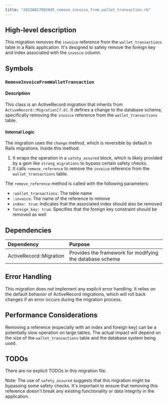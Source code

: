 ```yaml
---
title: "20220817092945_remove_invoice_from_wallet_transaction.rb"
---
```


## High-level description
This migration removes the `invoice` reference from the `wallet_transactions` table in a Rails application. It's designed to safely remove the foreign key and index associated with the `invoice` column.

## Symbols

### `RemoveInvoiceFromWalletTransaction`
#### Description
This class is an ActiveRecord migration that inherits from `ActiveRecord::Migration[7.0]`. It defines a change to the database schema, specifically removing the `invoice` reference from the `wallet_transactions` table.

#### Internal Logic
The migration uses the `change` method, which is reversible by default in Rails migrations. Inside this method:

1. It wraps the operation in a `safety_assured` block, which is likely provided by a gem like `strong_migrations` to bypass certain safety checks.
2. It calls `remove_reference` to remove the `invoice` reference from the `wallet_transactions` table.

The `remove_reference` method is called with the following parameters:
- `:wallet_transactions`: The table name
- `:invoice`: The name of the reference to remove
- `index: true`: Indicates that the associated index should also be removed
- `foreign_key: true`: Specifies that the foreign key constraint should be removed as well

## Dependencies
| Dependency | Purpose |
|:-----------|:--------|
| ActiveRecord::Migration | Provides the framework for modifying the database schema |

## Error Handling
This migration does not implement any explicit error handling. It relies on the default behavior of ActiveRecord migrations, which will roll back changes if an error occurs during the migration process.

## Performance Considerations
Removing a reference (especially with an index and foreign key) can be a potentially slow operation on large tables. The actual impact will depend on the size of the `wallet_transactions` table and the database system being used.

## TODOs
There are no explicit TODOs in this migration file.

Note: The use of `safety_assured` suggests that this migration might be bypassing some safety checks. It's important to ensure that removing this reference doesn't break any existing functionality or data integrity in the application.